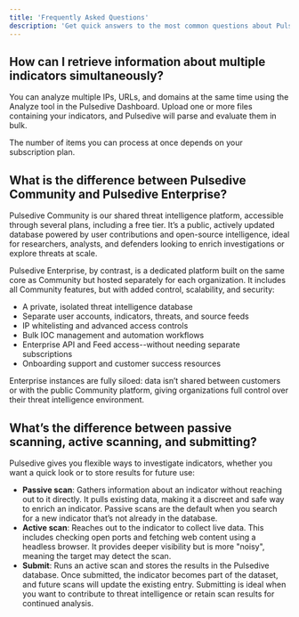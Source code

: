 ```yaml
---
title: 'Frequently Asked Questions'
description: 'Get quick answers to the most common questions about Pulsedive.'
---          
```

              
## How can I retrieve information about multiple indicators simultaneously?

You can analyze multiple IPs, URLs, and domains at the same time using the Analyze tool in the Pulsedive Dashboard. Upload one or more files containing your indicators, and Pulsedive will parse and evaluate them in bulk.

The number of items you can process at once depends on your subscription plan.
              
## What is the difference between Pulsedive Community and Pulsedive Enterprise?

Pulsedive Community is our shared threat intelligence platform, accessible through several plans, including a free tier. It’s a public, actively updated database powered by user contributions and open-source intelligence, ideal for researchers, analysts, and defenders looking to enrich investigations or explore threats at scale.

Pulsedive Enterprise, by contrast, is a dedicated platform built on the same core as Community but hosted separately for each organization. It includes all Community features, but with added control, scalability, and security:

- A private, isolated threat intelligence database
- Separate user accounts, indicators, threats, and source feeds
- IP whitelisting and advanced access controls
- Bulk IOC management and automation workflows
- Enterprise API and Feed access--without needing separate subscriptions
- Onboarding support and customer success resources

Enterprise instances are fully siloed: data isn’t shared between customers or with the public Community platform, giving organizations full control over their threat intelligence environment.

## What’s the difference between passive scanning, active scanning, and submitting?

Pulsedive gives you flexible ways to investigate indicators, whether you want a quick look or to store results for future use:

- **Passive scan**: Gathers information about an indicator without reaching out to it directly. It pulls existing data, making it a discreet and safe way to enrich an indicator. Passive scans are the default when you search for a new indicator that’s not already in the database.
- **Active scan**: Reaches out to the indicator to collect live data. This includes checking open ports and fetching web content using a headless browser. It provides deeper visibility but is more "noisy", meaning the target may detect the scan.
- **Submit**: Runs an active scan and stores the results in the Pulsedive database. Once submitted, the indicator becomes part of the dataset, and future scans will update the existing entry. Submitting is ideal when you want to contribute to threat intelligence or retain scan results for continued analysis.
